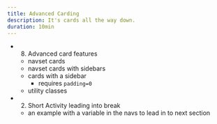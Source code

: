 ```yaml
---
title: Advanced Carding
description: It's cards all the way down.
duration: 10min
---
```


- (8) Advanced card features
    - navset cards
    - navset cards with sidebars
    - cards with a sidebar
        - requires `padding=0`
    - utility classes

- (2) Short Activity leading into break
    - an example with a variable in the navs to lead in to next section